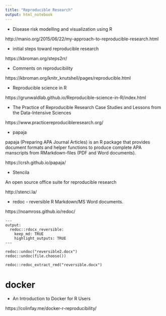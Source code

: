 ```yaml
---
title: "Reproducible Research"
output: html_notebook
---
```


- Disease risk modelling and visualization using R

http://manio.org/2015/06/22/my-approach-to-reproducible-research.html

- initial steps toward reproducible research

https://kbroman.org/steps2rr/


- Comments on reproducibility

https://kbroman.org/knitr_knutshell/pages/reproducible.html

- Reproducible science in R

https://grunwaldlab.github.io/Reproducible-science-in-R/index.html

- The Practice of Reproducible Research Case Studies and Lessons from the Data-Intensive Sciences

https://www.practicereproducibleresearch.org/


- papaja

papaja (Preparing APA Journal Articles) is an R package that provides document formats and helper functions to produce complete APA manscripts from RMarkdown-files (PDF and Word documents).

https://crsh.github.io/papaja/



-  Stencila

An open source office suite for reproducible research

http://stenci.la/


- redoc - reversible R Markdown/MS Word documents.

https://noamross.github.io/redoc/




```
---
output:
  redoc::rdocx_reversible:
    keep_md: TRUE
    highlight_outputs: TRUE
---
```


```
redoc::undoc("reversible2.docx")
redoc::undoc(file.choose())
```


```
redoc::redoc_extract_rmd("reversible.docx")
```



# docker

- An Introduction to Docker for R Users 

https://colinfay.me/docker-r-reproducibility/


